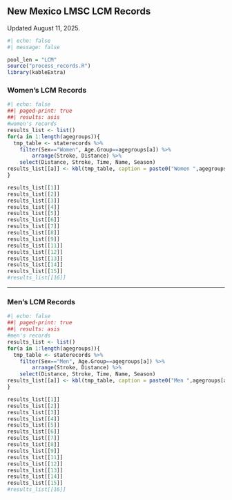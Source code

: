 ## **New Mexico LMSC LCM Records**

Updated August 11, 2025.

```r
#| echo: false
#| message: false

pool_len = "LCM"
source("process_records.R")
library(kableExtra)
```

### **Women's LCM Records**

```r
#| echo: false
##| paged-print: true
##| results: asis
#women's records
results_list <- list()
for(a in 1:length(agegroups)){
  tmp_table <- staterecords %>% 
    filter(Sex=="Women", Age.Group==agegroups[a]) %>%
        arrange(Stroke, Distance) %>% 
    select(Distance, Stroke, Time, Name, Season)
results_list[[a]] <- kbl(tmp_table, caption = paste0("Women ",agegroups[a]))
}

results_list[[1]]
results_list[[2]]
results_list[[3]]
results_list[[4]]
results_list[[5]]
results_list[[6]]
results_list[[7]]
results_list[[8]]
results_list[[9]]
results_list[[11]]
results_list[[12]]
results_list[[13]]
results_list[[14]]
results_list[[15]]
#results_list[[16]]
```

------------------------------------------------------------------------

### **Men's LCM Records**

```r
#| echo: false
##| paged-print: true
##| results: asis
#men's records
results_list <- list()
for(a in 1:length(agegroups)){
  tmp_table <- staterecords %>% 
    filter(Sex=="Men", Age.Group==agegroups[a]) %>%
        arrange(Stroke, Distance) %>% 
    select(Distance, Stroke, Time, Name, Season)
results_list[[a]] <- kbl(tmp_table, caption = paste0("Men ",agegroups[a]))
}

results_list[[1]]
results_list[[2]]
results_list[[3]]
results_list[[4]]
results_list[[5]]
results_list[[6]]
results_list[[7]]
results_list[[8]]
results_list[[9]]
results_list[[11]]
results_list[[12]]
results_list[[13]]
results_list[[14]]
results_list[[15]]
#results_list[[16]]
```
